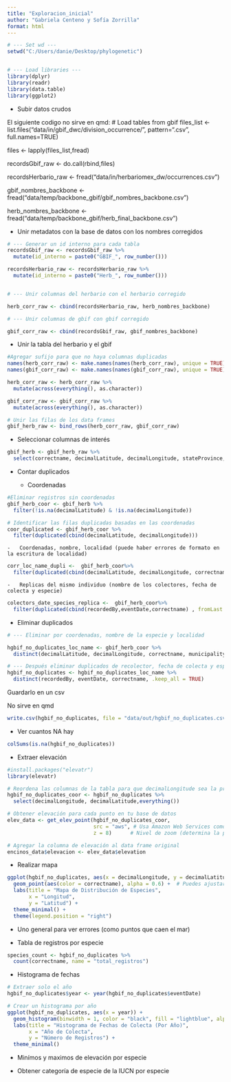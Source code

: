 ```yaml
---
title: "Exploracion_inicial"
author: "Gabriela Centeno y Sofía Zorrilla"
format: html
---
```


```r
# --- Set wd ---
setwd("C:/Users/danie/Desktop/phylogenetic")


# --- Load libraries ---
library(dplyr)
library(readr)
library(data.table)
library(ggplot2)

```

- Subir datos crudos 

El siguiente codigo no sirve en qmd:
# Load tables from gbif 
files_list <- list.files("data/in/gbif_dwc/division_occurrence/", pattern=".csv", full.names=TRUE)


files <- lapply(files_list,fread)

recordsGbif_raw <- do.call(rbind,files)

recordsHerbario_raw <- fread("data/in/herbariomex_dw/occurrences.csv")

gbif_nombres_backbone <- fread("data/temp/backbone_gbif/gbif_nombres_backbone.csv")

herb_nombres_backbone <- fread("data/temp/backbone_gbif/herb_final_backbone.csv")





-   Unir metadatos con la base de datos con los nombres corregidos

```r
# --- Generar un id interno para cada tabla
recordsGbif_raw <- recordsGbif_raw %>%
  mutate(id_interno = paste0("GBIF_", row_number()))

recordsHerbario_raw <- recordsHerbario_raw %>%
  mutate(id_interno = paste0("Herb_", row_number()))


# --- Unir columnas del herbario con el herbario corregido 

herb_corr_raw <- cbind(recordsHerbario_raw, herb_nombres_backbone)

# --- Unir columnas de gbif con gbif corregido 

gbif_corr_raw <- cbind(recordsGbif_raw, gbif_nombres_backbone)


```

-   Unir la tabla del herbario y el gbif

```r
#Agregar sufijo para que no haya columnas duplicadas
names(herb_corr_raw) <- make.names(names(herb_corr_raw), unique = TRUE)
names(gbif_corr_raw) <- make.names(names(gbif_corr_raw), unique = TRUE)

herb_corr_raw <- herb_corr_raw %>%
  mutate(across(everything(), as.character))

gbif_corr_raw <- gbif_corr_raw %>%
  mutate(across(everything(), as.character))

# Unir las filas de los data frames
gbif_herb_raw <- bind_rows(herb_corr_raw, gbif_corr_raw)


```


-   Seleccionar columnas de interés

```r
gbif_herb <- gbif_herb_raw %>%
  select(correctname, decimalLatitude, decimalLongitude, stateProvince, county, municipality,locality, eventDate, year, month, recordedBy, id_interno)
```


-   Contar duplicados

    -   Coordenadas
    
```r
#Eliminar registros sin coordenadas 
gbif_herb_coor <- gbif_herb %>%
  filter(!is.na(decimalLatitude) & !is.na(decimalLongitude))

# Identificar las filas duplicadas basadas en las coordenadas
coor_duplicated <- gbif_herb_coor %>%
  filter(duplicated(cbind(decimalLatitude, decimalLongitude)))

```
    
    
    -   Coordenadas, nombre, localidad (puede haber errores de formato en la escritura de localidad)
```r
corr_loc_name_dupli <-  gbif_herb_coor%>%
  filter(duplicated(cbind(decimalLatitude, decimalLongitude, correctname, municipality) , fromLast = TRUE))

```
    
    
    -   Replicas del mismo individuo (nombre de los colectores, fecha de colecta y especie)
    
```r
colectors_date_species_replica <-  gbif_herb_coor%>%
  filter(duplicated(cbind(recordedBy,eventDate,correctname) , fromLast = TRUE))

```

- Eliminar duplicados 
```r
# --- Eliminar por coordenadas, nombre de la especie y localidad

hgbif_no_duplicates_loc_name <- gbif_herb_coor %>%
  distinct(decimalLatitude, decimalLongitude, correctname, municipality, .keep_all = TRUE)

# --- Después eliminar duplicados de recolector, fecha de colecta y especie
hgbif_no_duplicates <- hgbif_no_duplicates_loc_name %>%
  distinct(recordedBy, eventDate, correctname, .keep_all = TRUE)

```

Guardarlo en un csv

No sirve en qmd 

```r
write.csv(hgbif_no_duplicates, file = "data/out/hgbif_no_duplicates.csv")
```
- Ver cuantos NA hay 
```r
colSums(is.na(hgbif_no_duplicates))

```

    
-   Extraer elevación

```r
#install.packages("elevatr")
library(elevatr)

# Reordena las columnas de la tabla para que decimalLongitude sea la primera y decimalLatitude la segunda
hgbif_no_duplicates_coor <- hgbif_no_duplicates %>%
  select(decimalLongitude, decimalLatitude,everything())

# Obtener elevación para cada punto en tu base de datos
elev_data <- get_elev_point(hgbif_no_duplicates_coor, 
                            src = "aws", # Usa Amazon Web Services como fuente de datos de elevación
                            z = 8)      # Nivel de zoom (determina la precisión)

# Agregar la columna de elevación al data frame original
encinos_data$elevacion <- elev_data$elevation
```


-   Realizar mapa
```r
ggplot(hgbif_no_duplicates, aes(x = decimalLongitude, y = decimalLatitude)) +
  geom_point(aes(color = correctname), alpha = 0.6) +  # Puedes ajustar el color por especie
  labs(title = "Mapa de Distribución de Especies",
       x = "Longitud",
       y = "Latitud") +
  theme_minimal() +
  theme(legend.position = "right")
```


-   Uno general para ver errores (como puntos que caen el mar)

-   Tabla de registros por especie
```r
species_count <- hgbif_no_duplicates %>%
  count(correctname, name = "total_registros")
```


-   Histograma de fechas
```r
# Extraer solo el año
hgbif_no_duplicates$year <- year(hgbif_no_duplicates$eventDate)

# Crear un histograma por año
ggplot(hgbif_no_duplicates, aes(x = year)) +
  geom_histogram(binwidth = 1, color = "black", fill = "lightblue", alpha = 0.7) +
  labs(title = "Histograma de Fechas de Colecta (Por Año)",
       x = "Año de Colecta",
       y = "Número de Registros") +
  theme_minimal()
```


-   Minímos y maximos de elevación por especie

-   Obtener categoría de especie de la IUCN por especie
